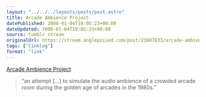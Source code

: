 ```yaml
---
layout: "../../../layouts/posts/post.astro"
title: Arcade Ambience Project
datePublished: 2008-01-04T19:05:23+00:00
dateUpdated: 2008-01-04T19:05:23+00:00
source: tumblr stream
originalUrl: https://stream.anglepoised.com/post/23007833/arcade-ambience-project
tags: ["linklog"]
format: "link"
---
```


[Arcade Ambience Project][1]

> &ldquo;an attempt [&hellip;] to simulate the audio ambience of a crowded arcade room during the golden age of arcades in the 1980s.&rdquo;

[1]: http://arcade.hofle.com/
